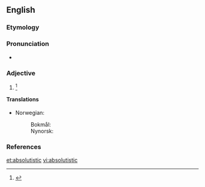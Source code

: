 ==English==

===Etymology===
{{suffix|absolutist|ic|lang=en}}

===Pronunciation===
* {{a|US}} {{IPA|/ˈæb.səˌluˌtɪs.tɪk/|lang=en}}

===Adjective===
{{en-adj}}

# {{alternative form of|absolutist}}{{defdate|First attested in the mid 19<sup>th</sup> century.}}<ref name=SOED>{{R:SOED5|page=9}}</ref>

====Translations====
{{trans-top|pertaining to absolutism}}
* Norwegian:
*: Bokmål: {{t|no|absolutistisk}}
*: Nynorsk: {{t|nn|absolutistisk}}
{{trans-mid}}
{{trans-bottom}}

===References===
<references/>

[[et:absolutistic]]
[[vi:absolutistic]]